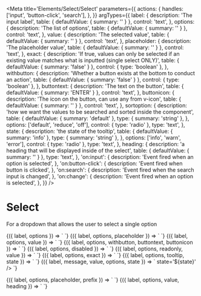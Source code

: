 
<Meta
  title='Elements/Select/Select'
  parameters={{
    actions: {
      handles: ['input', 'button-click', 'search'],
    },
  }}
  argTypes={{
    label: {
      description: 'The input label',
      table: { defaultValue: { summary: '' } },
      control: 'text',
    },
    options: {
      description: 'The list of options',
      table: { defaultValue: { summary: '' } },
      control: 'text',
    },
    value: {
      description: 'The selected value',
      table: { defaultValue: { summary: '' } },
      control: 'text',
    },
    placeholder: {
      description: 'The placeholder value',
      table: { defaultValue: { summary: '' } },
      control: 'text',
    },
    exact: {
      description:
        'If true, values can only be selected if an existing value matches what is inputted (single select ONLY)',
      table: { defaultValue: { summary: 'false' } },
      control: { type: 'boolean' },
    },
    withbutton: {
      description: 'Whether a button exists at the bottom to conduct an action',
      table: { defaultValue: { summary: 'false' } },
      control: { type: 'boolean' },
    },
    buttontext: {
      description: 'The text on the button',
      table: { defaultValue: { summary: 'ENTER' } },
      control: 'text',
    },
    buttonicon: {
      description: 'The icon on the button, can use any from v-icon',
      table: { defaultValue: { summary: '' } },
      control: 'text',
    },
    sortoption: {
      description:
        'how we want the values to be searched and sorted inside the component',
      table: {
        defaultValue: { summary: 'default' },
        type: { summary: 'string' },
      },
      options: ['default', 'reduce', 'off'],
      control: { type: 'radio' },
      type: 'text',
    },
    state: {
      description: 'the state of the tooltip',
      table: {
        defaultValue: { summary: 'info' },
        type: { summary: 'string' },
      },
      options: ['info', 'warn', 'error'],
      control: { type: 'radio' },
      type: 'text',
    },
    heading: {
      description: 'a heading that will be displayed inside of the select',
      table: { defaultValue: { summary: '' } },
      type: 'text',
    },
    'on:input': {
      description: 'Event fired when an option is selected',
    },
    'on:button-click': {
      description: 'Event fired when button is clicked',
    },
    'on:search': {
      description: 'Event fired when the search input is changed',
    },
    'on:change': {
      description: 'Event fired when an option is selected',
    },
  }}
/>

# Select

For a dropdown that allows the user to select a single option

<Canvas>
  <Story
    name='Default select'
    args={{
      label: 'Default select',
      options: 'option 1, option 2, option 3',
    }}
  >
    {({ label, options }) => `
      <v-select
        label='${label}'
        options='${options}'
      />
    `}
  </Story>
</Canvas>

<Canvas>
  <Story
    name='Select with placeholder'
    args={{
      label: 'Select with placeholder',
      options: 'Bob, Sally, Jimothy, Raechel, Apple, Andy, Robert',
      placeholder: 'Some placeholder...',
    }}
  >
    {({ label, options, placeholder }) => `
<v-select
  label='${label}'
  options='${options}'
  placeholder='${placeholder}'
/>
    `}
  </Story>
</Canvas>

<Canvas>
  <Story
    name='With value'
    args={{
      label: 'Your options',
      options: 'Option 1, Option 2, Option 3',
      value: 'Option 3',
    }}
  >
    {({ label, options, value }) => `
<v-select
  label='${label}'
  options='${options}'
  value='${value}'
/>
    `}
  </Story>
</Canvas>

<Canvas>
  <Story
    name='With button'
    args={{
      label: 'With button',
      options: 'Photo 1, Photo 2, Photo 3',
      withbutton: 'true',
      buttontext: 'Take photo',
      buttonicon: 'camera',
    }}
  >
    {({ label, options, withbutton, buttontext, buttonicon }) => `
<v-select
  label='${label}'
  options='${options}'
  withbutton='${withbutton}'
  buttontext='${buttontext}'
  buttonicon='${buttonicon}'
/>
    `}
  </Story>
</Canvas>

<Canvas>
  <Story
    name='Disabled'
    args={{
      label: 'Disabled',
      options: 'Option 1, Option 2, Option 3',
      disabled: 'true',
    }}
  >
    {({ label, options, disabled }) => `
<v-select
  label='${label}'
  options='${options}'
  disabled='${disabled}'
/>
    `}
  </Story>
</Canvas>

<Canvas>
  <Story
    name='Readonly'
    args={{
      label: 'Readonly',
      options: 'Option 1, Option 2, Option 3',
      readonly: 'readonly',
      value: 'Option 1',
    }}
  >
    {({ label, options, readonly, value }) => `
<v-select
  label='${label}'
  options='${options}'
  readonly='${readonly}'
  value='${value}'
/>
    `}
  </Story>
</Canvas>

<Canvas>
  <Story
    name='Exact'
    args={{
      label: 'Exact option',
      options: 'Option 1, Option 2, Option 3',
      exact: 'true',
    }}
  >
    {({ label, options, exact }) => `
<v-select
  label='${label}'
  options='${options}'
  exact='${exact}'
/>
    `}
  </Story>
</Canvas>

<Canvas>
  <Story
    name='Tooltip'
    args={{
      label: 'With tooltip',
      options: 'Option 1, Option 2, Option 3',
      tooltip: 'Warning: these options may not be your only options.',
      state: 'warn',
    }}
  >
    {({ label, options, tooltip, state }) => `
<v-select
  label='${label}'
  options='${options}'
  tooltip='${tooltip}'
  state='${state}'
/>
    `}
  </Story>
</Canvas>

<Canvas>
  <Story
    name='Error'
    args={{
      label: `Board`,
      value: '',
      state: 'error',
      message: 'Something went wrong.',
      options: 'Option 1, Option 2, Option 3',
    }}
  >
    {({ label, message, value, options, state }) => `
<v-select
  label='${label}'
  options='${options}'
  message='${message}'
  
  state='${state}'
/>
    `}
  </Story>
</Canvas>

<Canvas>
  <Story
    name='With prefix'
    args={{
      label: 'Your options',
      options: gpioOptions,
      placeholder: 'Select...',
      prefix: 'true',
    }}
  >
    {({ label, options, placeholder, prefix }) => `
<v-select
  label='${label}'
  options='${options}'
  placeholder='${placeholder}'
  prefix='${prefix}'
/>
    `}
  </Story>
</Canvas>

<Canvas>
  <Story
    name='With heading'
    args={{
      label: 'With heading',
      options: 'Option 1, Option 2, Option 3',
      heading: 'Test',
      value: 'Option 3',
    }}
  >
    {({ label, options, value, heading }) => `
<v-select
  label='${label}'
  options='${options}'
  value='${value}'
  heading='${heading}'
/>
    `}
  </Story>
</Canvas>
